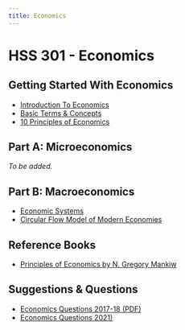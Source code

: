 ```yaml
---
title: Economics
---
```


# HSS 301 - Economics

## Getting Started With Economics

- [Introduction To Economics](./introduction/01-introduction.md)
- [Basic Terms & Concepts](./introduction/02-basic-terms.md)
- [10 Principles of Economics](./introduction/03-principles-of-economics.md)

## Part A: Microeconomics

_To be added._

## Part B: Macroeconomics

- [Economic Systems](./part-b/01-economic-systems.md)
- [Circular Flow Model of Modern Economies](./part-b/02-circular-flow-model.md)

## Reference Books

- [Principles of Economics by N. Gregory Mankiw](https://www.goodreads.com/book/show/1753460.Principles_of_Economics)

## Suggestions & Questions

- [Economics Questions 2017-18 (PDF)](./questions/Economics-question-2017-18.pdf)
- [Economics Questions 2021)](./questions/Economics-question-2021.md)
